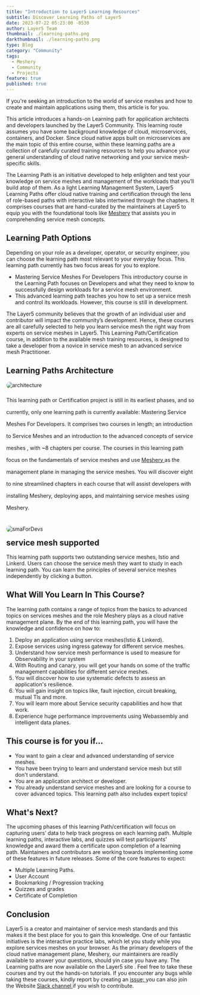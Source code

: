 ```yaml
---
title: "Introduction to Layer5 Learning Resources"
subtitle: Discover Learning Paths of Layer5
date: 2023-07-22 05:23:00 -0530
author: Layer5 Team
thumbnail: ./learning-paths.png
darkthumbnail: ./learning-paths.png
type: Blog
category: "Community"
tags:
  - Meshery
  - Community
  - Projects
feature: true
published: true
---
```



<BlogWrapper>
<p>If you're seeking an introduction to the world of service meshes and how to create and maintain applications using them, this article is for you.</p>
<p>This article introduces a hands-on <Link to="/learn/learning-paths"> Learning path </Link> for application architects and developers launched by the Layer5 Community. This learning route assumes you have some background knowledge of cloud, microservices, containers, and Docker. Since cloud native apps built on microservices are the main topic of this entire course, within these learning paths are a collection of carefully curated training resources to help you advance your general understanding of cloud native networking and your service mesh-specific skills.</p>
<p>The Learning Path is an initiative developed to help enlighten and test your knowledge on service meshes and management of the workloads that you’ll build atop of them. As a light Learning Management System, Layer5 Learning Paths offer cloud native training and certification through the lens of role-based paths with <Link to="/learn/service-mesh-labs"> interactive labs </Link> intertwined through the chapters. It comprises courses that are hand-curated by the maintainers at Layer5 to equip you with the foundational tools like <a href="https://meshery.io/">Meshery</a> that assists you in comprehending service mesh concepts.</p>

<h2>Learning Path Options</h2>
<p>Depending on your role as a developer, operator, or security engineer, you can choose the learning path most relevant to your everyday focus. This learning path currently has two focus areas for you to explore.</p>

<ul>
    <li><Link to="/learn/learning-paths/mastering-service-meshes-for-developers">Mastering Service Meshes For Developers</Link> This introductory course in the Learning Path focuses on Developers and what they need to know to successfully design workloads for a service mesh environment.</li>
    <li>This advanced learning path teaches you how to set up a service mesh and control its workloads. However, this course is still in development.</li>
</ul>

<p>The <Link to="/community"> Layer5 community </Link> believes that the growth of an individual user and contributor will impact the community’s development. Hence, these courses are all carefully selected to help you learn service mesh the right way from experts on service meshes in Layer5. This Learning Path/Certification course, in addition to the available mesh training resources, is designed to take a developer from a novice in service mesh to an advanced service mesh Practitioner.</p>

<h2>Learning Paths Architecture</h2>

<img src={architecture} style="border-radius:20px" className="image-left-no-shadow" alt="architecture"/>

<div style="padding-top: 1rem; padding-bottom:2rem; line-height:2rem">This learning path or Certification project is still in its earliest phases, and so currently, only one learning path is currently available: <Link to="learn/learning-paths/mastering-service-meshes-for-developers"> Mastering Service Meshes For Developers. </Link>
It comprises two courses in length; <Link to="/learn/learning-paths/mastering-service-meshes-for-developers/introduction-to-service-meshes"> an introduction to Service Meshes </Link> and <Link to="/learn/learning-paths/mastering-service-meshes-for-developers/advance-concepts-of-service-mesh"> an introduction to the advanced concepts of service meshes </Link>, with ~8 chapters per course.  The courses in this learning path focus on the fundamentals of service meshes and use <a href="https://meshery.io/"> Meshery </a> as the management plane in managing the service meshes. You will discover eight to nine streamlined chapters in each course that will assist developers with installing Meshery, deploying apps, and maintaining service meshes using Meshery.</div>



<img src={smaForDevs} className="right" style="border-radius:8px;" alt="smaForDevs" />

<h2 style="margin-top: 1rem">service mesh supported</h2>

<p style="max-width:750px">This learning path supports two outstanding service meshes, Istio and Linkerd. Users can choose the service mesh they want to study in each learning path. You can learn the principles of several service meshes independently by clicking a button.</p>

<div>
  <h2>What Will You Learn In This Course?</h2>

  <p>The learning path contains a range of topics from the basics to advanced topics on services meshes and the role Meshery plays as a cloud native management plane. 
  By the end of this learning path, you will have the knowledge and confidence on how to: 
  </p>

  <ol>
    <li>Deploy an application using service meshes(Istio & Linkerd). </li>
    <li>Expose services using ingress gateway for different service meshes.</li>
    <li>Understand how service mesh performance is used to measure for Observability in your system</li>
    <li>With Routing and canary, you will get your hands on some of the traffic management capabilities for different service meshes.</li>
    <li>You will discover how to use systematic defects to assess an application's resilience.</li>
    <li>You will gain insight on topics like, fault injection, circuit breaking, mutual Tls and more.</li>
    <li>You will learn more about Service security capabilities and how that work. </li>
    <li>Experience huge performance improvements using Webassembly and intelligent data planes.</li>
  </ol>

  <h2>This course is for you if…</h2>
  <ul>
    <li>You want to gain a clear and advanced understanding of service meshes.</li>
    <li>You have been trying to learn and understand service mesh but still don't understand.</li>
    <li>You are an application architect or developer.</li>
    <li>You already understand service meshes and are looking for a course to cover advanced topics. This learning path also includes expert topics!</li>
  </ul>
</div>

<div>
  <h2>What's Next?</h2>
  <p>The upcoming phases of this learning Path/certification will focus on capturing users’ data to help track progress on each learning path. Multiple learning paths, interactive labs, and quizzes will test participants' knowledge and award them a certificate upon completion of a learning path. Maintainers and contributors are working towards implementing some of these features in future releases. Some of the core features to expect:</p>

  <ul>
    <li>Multiple Learning Paths.</li>
    <li>User Account</li>
    <li>Bookmarking / Progression tracking</li>
    <li>Quizzes and grades</li>
    <li>Certificate of Completion </li>
  </ul>
</div>

<h2>Conclusion</h2>
<p>Layer5 is a creator and maintainer of service mesh standards and this makes it the best place for you to gain this knowledge.  One of our fantastic initiatives is the interactive practice labs, which let you study while you explore services meshes on your browser. As the primary developers of the cloud native management plane, Meshery, our maintainers are readily available to answer your questions, should yin case you have any. 
The Learning paths are now available on the  <Link to="/learn/learning-paths"> Layer5 site </Link>. Feel free to take these courses and try out the hands-on tutorials. If you encounter any bugs while taking these courses, kindly report by creating an <a href="https://github.com/layer5io/layer5/issues"> issue; </a> you can also join the Website <a href="https://layer5io.slack.com/archives/C015QJKUMPU"> Slack channel </a> if you wish to contribute.
</p>
</BlogWrapper>